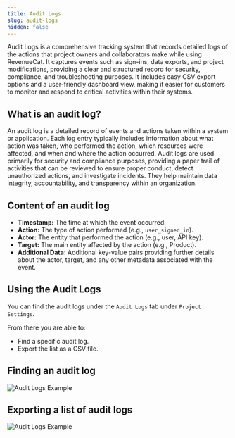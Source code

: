 ```yaml
---
title: Audit Logs
slug: audit-logs
hidden: false
---
```


Audit Logs is a comprehensive tracking system that records detailed logs of the actions that project owners and collaborators make while using RevenueCat. It captures events such as sign-ins, data exports, and project modifications, providing a clear and structured record for security, compliance, and troubleshooting purposes. It includes easy CSV export options and a user-friendly dashboard view, making it easier for customers to monitor and respond to critical activities within their systems.

## What is an audit log?
An audit log is a detailed record of events and actions taken within a system or application. Each log entry typically includes information about what action was taken, who performed the action, which resources were affected, and when and where the action occurred. Audit logs are used primarily for security and compliance purposes, providing a paper trail of activities that can be reviewed to ensure proper conduct, detect unauthorized actions, and investigate incidents. They help maintain data integrity, accountability, and transparency within an organization.


## Content of an audit log

- **Timestamp:** The time at which the event occurred.
- **Action:** The type of action performed (e.g., `user_signed_in`).
- **Actor:** The entity that performed the action (e.g., user, API key).
- **Target:** The main entity affected by the action (e.g., Product).
- **Additional Data:** Additional key-value pairs providing further details about the actor, target, and any other metadata associated with the event.

## Using the Audit Logs

You can find the audit logs under the `Audit Logs` tab under `Project Settings`.

From there you are able to:

- Find a specific audit log.
- Export the list as a CSV file.

## Finding an audit log

![](/images/audit-logs/audit-logs-example-log.png "Audit Logs Example")

## Exporting a list of audit logs

![](/images/audit-logs/audit-logs-export.png "Audit Logs Example")
